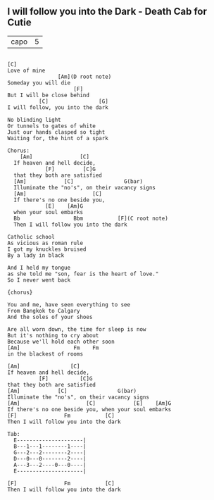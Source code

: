 ## I will follow you into the Dark - Death Cab for Cutie {#selected-songs-i-will-follow-you-into-the-dark}

          
-----  ---
capo   5  
-----  ---


```

[C]
Love of mine
                [Am](D root note)
Someday you will die
                     [F]
But I will be close behind
          [C]                [G]
I will follow, you into the dark

No blinding light
Or tunnels to gates of white
Just our hands clasped so tight
Waiting for, the hint of a spark 

Chorus:
    [Am]               [C]     
  If heaven and hell decide,      
            [F]         [C]G
  that they both are satisfied
  [Am]            [C]                G(bar)
  Illuminate the "no's", on their vacancy signs
  [Am]                     [C]
  If there's no one beside you,
            [E]    [Am]G
  when your soul embarks
  Bb                 Bbm           [F](C root note)
  Then I will follow you into the dark

Catholic school
As vicious as roman rule
I got my knuckles bruised 
By a lady in black
     
And I held my tongue 
as she told me "son, fear is the heart of love." 
So I never went back

{chorus}

You and me, have seen everything to see
From Bangkok to Calgary  
And the soles of your shoes
 
Are all worn down, the time for sleep is now
But it's nothing to cry about  
Because we'll hold each other soon
[Am]                 Fm    Fm
in the blackest of rooms 

[Am]                [C]    
If heaven and hell decide, 
          [F]          [C]G
that they both are satisfied
[Am]            [C]                G(bar)
Illuminate the "no's", on their vacancy signs
[Am]                     [C]            [E]    [Am]G
If there's no one beside you, when your soul embarks
[F]               Fm           [C]   
Then I will follow you into the dark

Tab:
  E---------------------|
  B---1---1--------1----|
  G---2---2--------2----|
  D---0---0--------2----|
  A---3---2----0---0----|
  E---------------------|

[F]               Fm           [C]   
Then I will follow you into the dark


```
